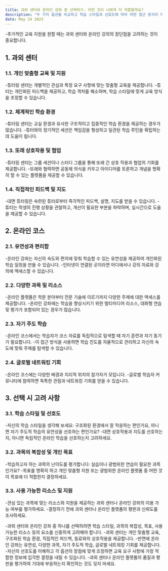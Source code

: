```yaml
---
title: 과외 센터와 온라인 강좌 중 선택하기- 어떤 것이 나에게 더 적합할까요?
description: "두 가지 옵션을 비교하고 학습 스타일과 선호도에 따라 어떤 접근 방식이 더 적합한지 결정하는 데 도움이 되는 지침을 제공합니다."
date: May 24 2023
---
```


-추가적인 교육 지원을 원할 때는 과외 센터와 온라인 강의의 장단점을 고려하는 것이 중요합니다. 


## 1. 과외 센터
### 1.1. 개인 맞춤형 교육 및 지원

-튜터링 센터는 개별적인 관심과 특정 요구 사항에 맞는 맞춤형 교육을 제공합니다.
-튜터는 개인화된 피드백을 제공하고, 학습 격차를 해소하며, 학습 스타일에 맞게 교육 방식을 조정할 수 있습니다.
### 1.2. 체계적인 학습 환경

-튜터링 센터는 교실 환경과 유사한 구조적이고 집중적인 학습 환경을 제공하는 경우가 많습니다.
-튜터와의 정기적인 세션은 책임감을 형성하고 일관된 학습 루틴을 확립하는 데 도움이 됩니다.
### 1.3. 또래 상호작용 및 협업

-튜터링 센터는 그룹 세션이나 스터디 그룹을 통해 또래 간 상호 작용과 협업의 기회를 제공합니다.
-또래와 협력하면 공동체 의식을 키우고 아이디어를 토론하고 개념을 명확히 할 수 있는 플랫폼을 제공할 수 있습니다.
### 1.4. 직접적인 피드백 및 지도

-대면 튜터링은 숙련된 튜터로부터 즉각적인 피드백, 설명, 지도를 받을 수 있습니다.
-튜터는 학생의 진행 상황을 관찰하고, 개선이 필요한 부분을 파악하며, 실시간으로 도움을 제공할 수 있습니다.
## 2. 온라인 코스
### 2.1. 유연성과 편리함

-온라인 강좌는 자신의 속도와 편의에 맞춰 학습할 수 있는 유연성을 제공하여 개인화된 학습 일정을 만들 수 있습니다.
-인터넷이 연결된 곳이라면 어디에서나 강의 자료와 강의에 액세스할 수 있습니다.
### 2.2. 다양한 과목 및 리소스

-온라인 플랫폼은 학문 분야부터 전문 기술에 이르기까지 다양한 주제에 대한 액세스를 제공합니다.
-온라인 강좌에는 학습을 향상시키기 위한 멀티미디어 리소스, 대화형 연습 및 평가가 포함되어 있는 경우가 많습니다.
### 2.3. 자기 주도 학습

-온라인 코스에서는 학습자가 코스 자료를 독립적으로 탐색할 때 자기 훈련과 자기 동기가 필요합니다.
-이 접근 방식을 사용하면 학습 진도를 자율적으로 관리하고 자신의 속도에 맞춰 주제를 탐색할 수 있습니다.
### 2.4. 글로벌 네트워킹 기회

-온라인 코스에는 다양한 배경과 지리적 위치의 참가자가 모입니다.
-글로벌 학습자 커뮤니티에 참여하면 독특한 관점과 네트워킹 기회를 얻을 수 있습니다.
## 3. 선택 시 고려 사항
### 3.1. 학습 스타일 및 선호도

-자신의 학습 스타일을 생각해 보세요: 구조화된 환경에서 잘 적응하는 편인가요, 아니면 자기 주도적 학습의 유연성을 선호하는 편인가요?
-대면 상호작용과 지도를 선호하는지, 아니면 독립적인 온라인 학습을 선호하는지 고려하세요.
### 3.2. 과목의 복잡성 및 개인 목표

-학습하고자 하는 과목의 난이도를 평가합니다: 실습이나 광범위한 연습이 필요한 과목인가요?
-목표를 명확히 하고 개인 맞춤형 지원 또는 광범위한 온라인 플랫폼 중 어떤 것이 목표에 더 적합한지 결정하세요.
### 3.3. 사용 가능한 리소스 및 지원

-관심 있는 과목에 맞는 리소스와 지원을 제공하는 과외 센터나 온라인 강좌의 이용 가능 여부를 평가하세요.
-결정하기 전에 과외 센터나 온라인 플랫폼의 평판과 신뢰도를 조사하세요.


-과외 센터와 온라인 강좌 중 하나를 선택하려면 학습 스타일, 과목의 복잡성, 목표, 사용 가능한 리소스 등의 요소를 신중하게 고려해야 합니다. 
-과외 센터는 개인 맞춤형 교육, 구조화된 학습 환경, 직접적인 피드백, 동료와의 상호작용을 제공합니다. 
-반면에 온라인 강좌는 유연성, 다양한 과목, 자기 주도적 학습, 글로벌 네트워킹 기회를 제공합니다. 
-자신의 선호도를 이해하고 각 옵션의 장점에 맞게 조정하면 교육 요구 사항에 가장 적합한 정보에 입각한 결정을 내릴 수 있습니다. 
-과외 센터나 온라인 플랫폼의 품질과 평판을 평가하여 기대에 부응하는지 확인하는 것도 잊지 마세요.